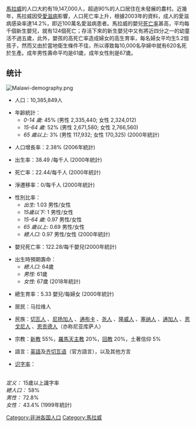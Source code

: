 [[馬拉威|馬拉威]]的人口大約有19,147,000人，超過90%的人口居住在未發展的農村。近幾年，馬拉威因受[[愛滋病|愛滋病]]影響，人口死亡率上升，根據2003年的資料，成人的愛滋病感染率達14.2%，即近100萬名愛滋病患者。馬拉威的嬰兒[[死亡率|死亡率]]甚高，平均每千個新生嬰兒，就有124個死亡；存活下來的新生嬰兒中又有將近四分之一的幼童活不過五歲，此外，嬰孩的高死亡率造成婦女的高生育率，每名婦女平均生5.2個孩子，然而又由於當地衛生條件不佳，所以導致每10,000名孕婦中就有620名死於生產。成年男性壽命平均是61歲，成年女性則是67歲。

==统计==
[[File:Malawi-demography.png|thumb]]
{{Historical populations
|title       = 歷回馬拉威人口普查
|type        = 
|align       = right
|width       = 
|footnote    = 
|1966 |4039583
|1977 |5547460
|1987 |7988507
|1998 |9933868
|2008 |13077160
}}
*人口：10,385,849人
<!-- <br>''note:''
estimates for this country explicitly take into account the effects of excess mortality due to [[AIDS|AIDS]]; this can result in lower life expectancy, higher [[infant_mortality|infant mortality]] and death rates, lower population and growth rates, and changes in the distribution of population by age and sex than would otherwise be expected (July 2000 est.) -->

*年齡統計：
**''0-14 歲:'' 45% (男性 2,335,440; 女性 2,324,012)
**''15-64 歲:'' 52% (男性 2,671,580; 女性 2,766,560)
**''65 歲以上:'' 3% (男性 117,932; 女性 170,325) (2000年統計)

*人口增長率：2.38% (2006年統計)

*出生率：38.49 /每千人 (2000年統計)

*死亡率：22.44/每千人 (2000年統計)

*淨遷移率：0/每千人 (2000年統計)

*性別比率：
**''出生:'' 1.03 男性/女性
**''15歲以下:'' 1 男性/女性
**''15-64 歲:'' 0.97 男性/女性
**''65 歲以上:'' 0.69 男性/女性
**''總人口:'' 0.97 男性/女性 (2000年統計)

*嬰兒死亡率：122.28/每千嬰兒(2000年統計)

*出生時預期壽命：
**''總人口:'' 64歲
**''男性:'' 61歲
**''女性:'' 67歲 (2018年統計)

*總生育率：5.33 嬰兒/每婦女 (2000年統計)

*居民：马拉维人

*民族：[[切瓦人|切瓦人]]<!-- Chewa -->、[[尼扬加人|尼扬加人]]<!-- Nyanja -->、[[通布卡|通布卡]]<!-- Tumbuka -->、[[尧人|尧人]]<!-- WaYao / Yao -->、[[隆威人|隆威人]]<!-- Lomwe -->、[[塞纳人|塞纳人]]<!-- Sena -->、[[通加人|通加人]]<!-- Tonga -->、[[恩戈尼人|恩戈尼人]]<!-- Ngoni -->、[[恩贡德人|恩贡德人]]（亦称尼亚库萨人）<!-- Ngonde / Nyakyusa -->

*宗教：[[新教|新教]] 55%，[[羅馬天主教|羅馬天主教]] 20%，[[回教|回教]] 20%，土著信仰 5%

*語言：[[英語|英語]]及[[齐切瓦语|齐切瓦语]]（官方語言），以及其他方言

*[[识字率|识字率]]：
<br>''定义：'' 15歲以上識字率
<br>''總人口：'' 58%
<br>''男性：'' 72.8%
<br>''女性：'' 43.4% (1999年統計)

{{Commonscat|Demographics of Malawi}}

{{非洲题目|人口}}

[[Category:非洲各国人口|Category:非洲各国人口]]
[[Category:馬拉威|Category:馬拉威]]